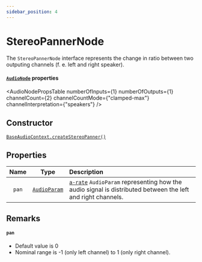 ```yaml
---
sidebar_position: 4
---
```



# StereoPannerNode

The `StereoPannerNode` interface represents the change in ratio between two outputing channels (f. e. left and right speaker).

#### [`AudioNode`](/core/audio-node#read-only-properties) properties

<AudioNodePropsTable numberOfInputs={1} numberOfOutputs={1} channelCount={2} channelCountMode={"clamped-max"} channelInterpretation={"speakers"} />

## Constructor

[`BaseAudioContext.createStereoPanner()`](/core/base-audio-context#createstereopanner)

## Properties

| Name | Type | Description |
| :--: | :--: | :---------- |
| `pan` | [`AudioParam`](/core/audio-param) | [`a-rate`](/core/audio-param#a-rate-vs-k-rate) `AudioParam` representing how the audio signal is distributed between the left and right channels. |

## Remarks

#### `pan`
- Default value is 0
- Nominal range is -1 (only left channel) to 1 (only right channel).
